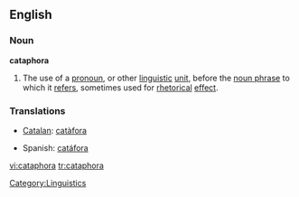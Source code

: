 ==English==

===Noun===
'''cataphora'''
{{wikipedia}}

# The use of a [[pronoun]], or other [[linguistic]] [[unit]], before the [[noun phrase]] to which it [[refers]], sometimes used for [[rhetorical]] [[effect]].

===Translations===
{{rfc-level|Translations at L3+ (AutoFormat would have corrected level of Translations)}}
{{top}}
*[[Catalan]]: [[catàfora]] {{f}}
{{mid}}
*Spanish: [[catáfora]] {{f}}
{{bottom}}

[[Category:Linguistics]]

[[vi:cataphora]]
[[tr:cataphora]]